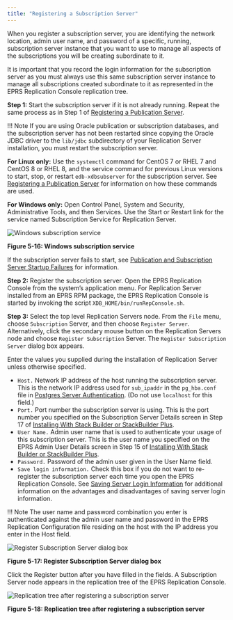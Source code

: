 ```yaml
---
title: "Registering a Subscription Server"
---
```


<div id="registering_subscription_server" class="registered_link"></div>

When you register a subscription server, you are identifying the network location, admin user name, and password of a specific, running, subscription server instance that you want to use to manage all aspects of the subscriptions you will be creating subordinate to it.

It is important that you record the login information for the subscription server as you must always use this same subscription server instance to manage all subscriptions created subordinate to it as represented in the EPRS Replication Console replication tree.

**Step 1:** Start the subscription server if it is not already running. Repeat the same process as in Step 1 of [Registering a Publication Server](../02_creating_publication/01_registering_publication_server/#registering_publication_server).

!!! Note
    If you are using Oracle publication or subscription databases, and the subscription server has not been restarted since copying the Oracle JDBC driver to the `lib/jdbc` subdirectory of your Replication Server installation, you must restart the subscription server.

**For Linux only:** Use the `systemctl` command for CentOS 7 or RHEL 7 and CentOS 8 or RHEL 8, and the service command for previous Linux versions to start, stop, or restart `edb-xdbsubserver` for the subscription server. See [Registering a Publication Server](../02_creating_publication/01_registering_publication_server/#registering_publication_server) for information on how these commands are used.

**For Windows only:** Open Control Panel, System and Security, Administrative Tools, and then Services. Use the Start or Restart link for the service named Subscription Service for Replication Server.

![Windows subscription service](../../images/image79.png)

**Figure 5-16: Windows subscription service**

If the subscription server fails to start, see [Publication and Subscription Server Startup Failures](../../10_appendix/03_resolving_problems/02_where_to_look_for_errors/#pub_and_sub_startup_failures) for information.

**Step 2:** Register the subscription server. Open the EPRS Replication Console from the system’s application menu. For Replication Server installed from an EPRS RPM package, the EPRS Replication Console is started by invoking the script `XDB_HOME/bin/runRepConsole.sh`.

**Step 3:** Select the top level Replication Servers node. From the `File` menu, choose `Subscription` Server, and then choose `Register Server`. Alternatively, click the secondary mouse button on the Replication Servers node and choose `Register Subscription` Server. The `Register Subscription Server` dialog box appears.

Enter the values you supplied during the installation of Replication Server unless otherwise specified.

-   `Host.` Network IP address of the host running the subscription server. This is the network IP address used for `sub_ipaddr` in the `pg_hba.conf` file in [Postgres Server Authentication](../01_prerequisites/06_verifying_host_accessibility/#postgres_server_auth). (Do not use `localhost` for this field.)
-   `Port.` Port number the subscription server is using. This is the port number you specified on the Subscription Server Details screen in Step 17 of [Installing With Stack Builder or StackBuilder Plus](../../03_installation/01_installing_with_stackbuilder/#installing_with_stackbuilder).
-   `User Name.` Admin user name that is used to authenticate your usage of this subscription server. This is the user name you specified on the EPRS Admin User Details screen in Step 15 of [Installing With Stack Builder or StackBuilder Plus](../../03_installation/01_installing_with_stackbuilder/#installing_with_stackbuilder).
-   `Password.` Password of the admin user given in the User Name field.
-   `Save login information.` Check this box if you do not want to re-register the subscription server each time you open the EPRS Replication Console. See [Saving Server Login Information](../../04_intro_xdb_console/#saving_server_login_info) for additional information on the advantages and disadvantages of saving server login information.

!!! Note
    The user name and password combination you enter is authenticated against the admin user name and password in the EPRS Replication Configuration file residing on the host with the IP address you enter in the Host field.

![Register Subscription Server dialog box](../../images/image64.png)

**Figure 5-17: Register Subscription Server dialog box**

Click the Register button after you have filled in the fields. A Subscription Server node appears in the replication tree of the EPRS Replication Console.

![Replication tree after registering a subscription server](../../images/image80.png)

**Figure 5-18: Replication tree after registering a subscription server**

